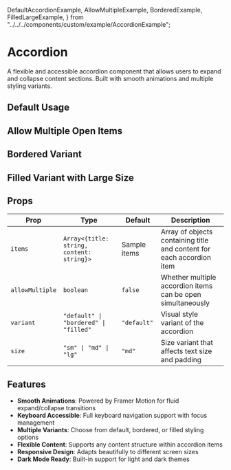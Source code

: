   DefaultAccordionExample,
  AllowMultipleExample,
  BorderedExample,
  FilledLargeExample,
} from "../../../components/custom/example/AccordionExample";

# Accordion

A flexible and accessible accordion component that allows users to expand and collapse content sections. Built with smooth animations and multiple styling variants.

## Default Usage

<DefaultAccordionExample />

## Allow Multiple Open Items

<AllowMultipleExample />

## Bordered Variant

<BorderedExample />

## Filled Variant with Large Size

<FilledLargeExample />

## Props

| Prop            | Type                                      | Default      | Description                                                           |
| --------------- | ----------------------------------------- | ------------ | --------------------------------------------------------------------- |
| `items`         | `Array<{title: string, content: string}>` | Sample items | Array of objects containing title and content for each accordion item |
| `allowMultiple` | `boolean`                                 | `false`      | Whether multiple accordion items can be open simultaneously           |
| `variant`       | `"default" \| "bordered" \| "filled"`     | `"default"`  | Visual style variant of the accordion                                 |
| `size`          | `"sm" \| "md" \| "lg"`                    | `"md"`       | Size variant that affects text size and padding                       |

## Features

- **Smooth Animations**: Powered by Framer Motion for fluid expand/collapse transitions
- **Keyboard Accessible**: Full keyboard navigation support with focus management
- **Multiple Variants**: Choose from default, bordered, or filled styling options
- **Flexible Content**: Supports any content structure within accordion items
- **Responsive Design**: Adapts beautifully to different screen sizes
- **Dark Mode Ready**: Built-in support for light and dark themes
